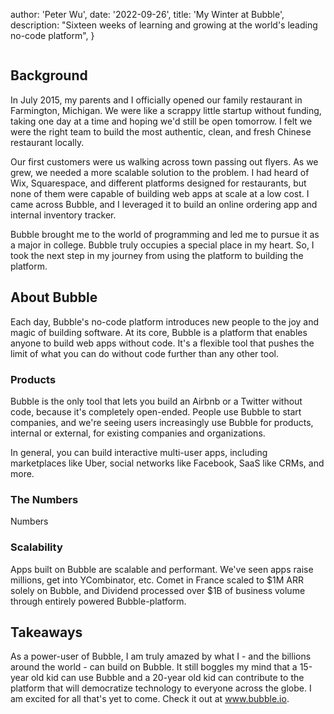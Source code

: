 
  author: 'Peter Wu',
  date: '2022-09-26',
  title: 'My Winter at Bubble',
  description:
    "Sixteen weeks of learning and growing at the world's leading no-code platform",
}


<Image src={bubbleSeriesA} alt="" />

## Background

In July 2015, my parents and I officially opened our family restaurant in Farmington, Michigan. We were like a scrappy little startup without funding, taking one day at a time and hoping we'd still be open tomorrow. I felt we were the right team to build the most authentic, clean, and fresh Chinese restaurant locally.

Our first customers were us walking across town passing out flyers. As we grew, we needed a more scalable solution to the problem. I had heard of Wix, Squarespace, and different platforms designed for restaurants, but none of them were capable of building web apps at scale at a low cost. I came across Bubble, and I leveraged it to build an online ordering app and internal inventory tracker.

Bubble brought me to the world of programming and led me to pursue it as a major in college. Bubble truly occupies a special place in my heart. So, I took the next step in my journey from using the platform to building the platform.

## About Bubble

Each day, Bubble's no-code platform introduces new people to the joy and magic of building software. At its core, Bubble is a platform that enables anyone to build web apps without code. It's a flexible tool that pushes the limit of what you can do without code further than any other tool.

### Products

Bubble is the only tool that lets you build an Airbnb or a Twitter without code, because it's completely open-ended. People use Bubble to start companies, and we're seeing users increasingly use Bubble for products, internal or external, for existing companies and organizations.

In general, you can build interactive multi-user apps, including marketplaces like Uber, social networks like Facebook, SaaS like CRMs, and more.

### The Numbers

Numbers

### Scalability

Apps built on Bubble are scalable and performant. We've seen apps raise millions, get into YCombinator, etc. Comet in France scaled to $1M ARR solely on Bubble, and Dividend processed over $1B of business volume through entirely powered Bubble-platform.

## Takeaways

As a power-user of Bubble, I am truly amazed by what I - and the billions around the world - can build on Bubble. It still boggles my mind that a 15-year old kid can use Bubble and a 20-year old kid can contribute to the platform that will democratize technology to everyone across the globe. I am excited for all that's yet to come. Check it out at www.bubble.io.

